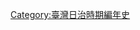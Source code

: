 {{commonscat|1923 in Taiwan}}
{{year in country category|1|9|2|3|台灣|亞洲|日本|}}

[[Category:臺灣日治時期編年史|Category:臺灣日治時期編年史]]